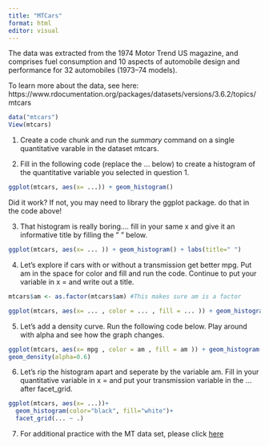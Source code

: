 ```yaml
---
title: "MTCars"
format: html
editor: visual
---
```


The data was extracted from the 1974 Motor Trend US magazine, and comprises fuel consumption and 10 aspects of automobile design and performance for 32 automobiles (1973--74 models).

To learn more about the data, see here: https://www.rdocumentation.org/packages/datasets/versions/3.6.2/topics/mtcars

```r
data("mtcars")
View(mtcars)
```

1. Create a code chunk and run the *summary* command on a single quantitative varable in the dataset mtcars.

2. Fill in the following code (replace the ... below) to create a histogram of the quantitative variable you selected in question 1. 

```r

ggplot(mtcars, aes(x= ...)) + geom_histogram()
```

Did it work? If not, you may need to library the ggplot package. do that in the code above!

3. That histogram is really boring.... fill in your same x and give it an informative title by filling the " " below. 

```r
ggplot(mtcars, aes(x= ... )) + geom_histogram() + labs(title=" ")
```


4. Let's explore if cars with or without a transmission get better mpg. Put am in the space for color and fill and run the code. Continue to put your variable in x = and write out a title. 
```r
mtcars$am <- as.factor(mtcars$am) #This makes sure am is a factor

ggplot(mtcars, aes(x= ... , color = ... , fill = ... )) + geom_histogram() + labs(title=" ")

```

5. Let's add a density curve. Run the following code below. Play around with alpha and see how the graph changes.

```r
ggplot(mtcars, aes(x= mpg , color = am , fill = am )) + geom_histogram(aes(y=..density..), position="identity") + labs(title="MPG") +
geom_density(alpha=0.6)
```

6. Let's rip the histogram apart and seperate by the variable am. Fill in your quantitative variable in x = and put your transmission variable in the ... after facet_grid. 

```r
ggplot(mtcars, aes(x= ...))+
  geom_histogram(color="black", fill="white")+
  facet_grid(... ~ .)
```



7. For additional practice with the MT data set, please click [here](https://www.statology.org/mtcars-dataset-r/)
